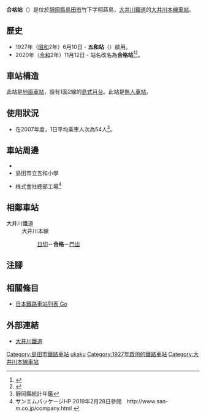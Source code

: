{{NoteTA|G1=Transport
|T=zh-hans:合格站;zh-hk:合格站;zh-tw:合格車站;
|1=zh-hans:合格站;zh-hk:合格站;zh-tw:合格車站;
}}
{{Infobox station
|公司色 = #ff4f00
|站名 = 合格*
|圖片 = Goka-Sta.JPG
|圖片說明 = 車站大樓（2009年10月）
|日文原名 = 合格
|平假名 = ごうかく
|羅馬拼音 = GŌKAKU
|副站名 = 
|電報略號 = 
|所在地 = {{JPN}}[[靜岡縣|靜岡縣]][[島田市|島田市]]竹下字籾蒔島
|座標 = {{coord|34|50|43.66|N|138|7|14.02|E|type:railwaystation_region:JP-24|display=inline,title}}
|車站構造 = [[地面車站|地面車站]]
|月台配置 = 1面2線
|啟用年月日 = 1927年（[[昭和|昭和]]2年）6月10日
|廢站年月日 = 
|乘客人數 = 23
|上下車人次 = 
|統計年度 = 2018
|轉車 = 
|全寬備註 = [[無人車站|無人車站]]<br>* 在2020年（[[令和|令和]]2年）11月12日前，此站曾經名為'''五和站'''<ref name="pr20200925"/><ref name="news20201112"/>。
|adjacent = {{Adjacent stations|system=大井川鐵道|line=大井川本線|left=日切|right=門出|note-left=0.7km|note-mid=距離[[金谷站_(日本)|金谷]]5.0km|note-right=0.6km}}
}}
'''合格站'''（{{jpn|j=合格駅|hg=ごうかくえき|rm=Gōkaku eki|f=y}}）是位於[[靜岡縣|靜岡縣]][[島田市|島田市]]竹下字籾蒔島，[[大井川鐵道|大井川鐵道]]的[[大井川本線|大井川本線]][[鐵路車站|車站]]。

== 歷史 == 
* 1927年（[[昭和|昭和]]2年）6月10日 - '''五和站'''（{{jpn|j=五和駅|hg=ごかえき}}）啟用。
* 2020年（[[令和|令和]]2年）11月12日 - 站名改名為'''合格站'''<ref name="pr20200925">{{Cite press release|url=http://oigawa-railway.co.jp/archives/54642|archiveurl=https://web.archive.org/web/20200925061908/http://oigawa-railway.co.jp/archives/54642|language=ja|title=新駅「門出駅」開業日11/12に決定、同日 五和駅が「合格駅」に|publisher=大井川鐵道|date=2020-09-25|accessdate=2020-09-25|archivedate=2020-09-25|dead-url=no}}</ref><ref name="news20201112">{{Cite news|url=https://www.at-s.com/news/article/local/central/830078.html|archiveurl=https://web.archive.org/web/20201112004155/https://www.at-s.com/news/article/local/central/830078.html|title=大井川鉄道「合格」駅名標取り付け 「水引マーク」デザイン|newspaper=[[靜岡新聞|靜岡新聞]]|date=2020-11-12|accessdate=2020-11-12|archivedate=2020-11-12|language=ja|dead-url=no}}</ref>。

== 車站構造 ==
此站是[[地面車站|地面車站]]，設有1面2線的[[島式月台|島式月台]]。此站是[[無人車站|無人車站]]。

== 使用狀況 ==
* 在2007年度，1日平均乘車人次為54人<ref>靜岡縣統計年鑑</ref>。

== 車站周邊 ==
* {{Translink|ja|国道473号|國道473號}}
* 島田市立五和小學
* {{Translink|ja|サンエムパッケージ|SAN-M包裝}}株式會社總部工場<ref>サンエムパッケージHP 2019年2月28日參閲　http://www.san-m.co.jp/company.html {{Wayback|url=http://www.san-m.co.jp/company.html |date=20170925225809 }}</ref>

== 相鄰車站 ==
; 大井川鐵道
: 大井川本線
:: [[日切站|日切]]－'''合格'''－[[門出站|門出]]
== 注腳 ==
{{Reflist}}
== 相關條目 ==
{{commonscat}}
* [[日本鐵路車站列表_Go|日本鐵路車站列表 Go]]
== 外部連結 ==
* [http://www.oigawa-railway.co.jp/ 大井川鐵道] {{Wayback|url=http://www.oigawa-railway.co.jp/ |date=20210817233110 }}{{ja icon}}
{{大井川本線}}
{{DEFAULTSORT:Gokaku}}
[[Category:島田市鐵路車站|Category:島田市鐵路車站]]
[[Category:日本鐵路車站_Go|ukaku]]
[[Category:1927年啟用的鐵路車站|Category:1927年啟用的鐵路車站]]
[[Category:大井川本線車站|Category:大井川本線車站]]